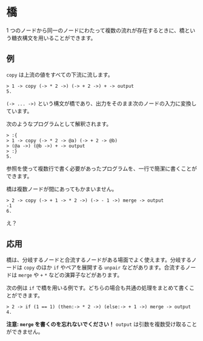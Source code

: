# 橋

1 つのノードから同一のノードにわたって複数の流れが存在するときに、橋という糖衣構文を用いることができます。

## 例

`copy` は上流の値をすべての下流に流します。

```
> 1 -> copy (-> * 2 ->) (-> + 2 ->) + -> output
5.
```

`(-> ... ->)` という構文が橋であり、出力をそのまま次のノードの入力に変換しています。

次のようなプログラムとして解釈されます。

```
> :{
> 1 -> copy (-> * 2 -> @a) (-> + 2 -> @b)
> (@a ->) (@b ->) + -> output
> :}
5.
```

参照を使って複数行で書く必要があったプログラムを、一行で簡潔に書くことができます。

橋は複数ノードが間にあってもかまいません。

```
> 2 -> copy (-> + 1 -> * 2 ->) (-> - 1 ->) merge -> output
-1
6.
```

え？

## 応用

橋は、分岐するノードと合流するノードがある場面でよく使えます。分岐するノードは `copy` のほか `if` やペアを展開する `unpair` などがあります。合流するノードは `merge` や `+` `*` などの演算子などがあります。

次の例は `if` で橋を用いる例です。どちらの場合も共通の処理をまとめて書くことができます。

```
> 2 -> if (1 == 1) (then:-> * 2 ->) (else:-> + 1 ->) merge -> output
4.
```

**注意: `merge` を書くのを忘れないでください！** `output` は引数を複数受け取ることができません。
